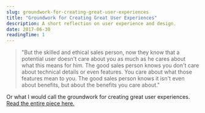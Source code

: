 ```yaml
---
slug: groundwork-for-creating-great-user-experiences
title: "Groundwork for Creating Great User Experiences"
description: A short reflection on user experience and design.
date: 2017-06-30
readingTime: 1
---
```


> "But the skilled and ethical sales person, now they know that a potential user doesn't care about you as much as he cares about what this means for him. The good sales person knows you don't care about technical details or even features. You care about what those features mean to you. The good sales person knows it isn't even about benefits, but about the benefits you care about."

Or what I would call the groundwork for creating great user experiences. <a href="http://headrush.typepad.com/creating_passionate_users/2005/01/we_should_all_t.html?__s=%5Bsubscriber.token%5D" target="_blank">Read the entire piece here.</a>